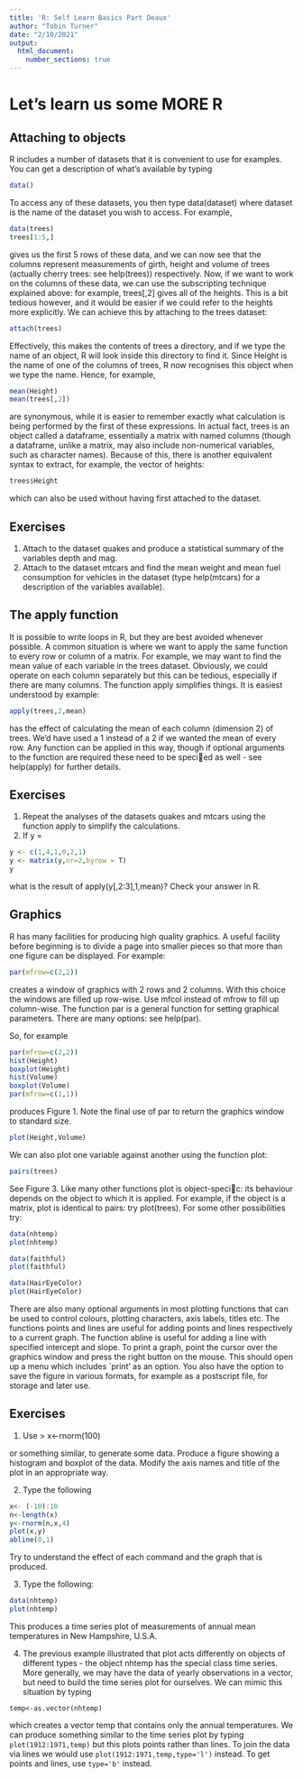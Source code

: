 ```yaml
---
title: 'R: Self Learn Basics Part Deaux'
author: "Tobin Turner"
date: "2/10/2021"
output: 
  html_document:
    number_sections: true
---
```

# Let's learn us some MORE R

## Attaching to objects
R includes a number of datasets that it is convenient to use for examples. You can get a description
of what's available by typing

```r
data()
```

To access any of these datasets, you then type data(dataset) where dataset is the name of the
dataset you wish to access. For example,

```r
data(trees)
trees[1:5,]
```



gives us the first 5 rows of these data, and we can now see that the columns represent measurements
of girth, height and volume of trees (actually cherry trees: see help(trees)) respectively. Now, if we want to work on the columns of these data, we can use the subscripting technique
explained above: for example, trees[,2] gives all of the heights. This is a bit tedious however, and
it would be easier if we could refer to the heights more explicitly. We can achieve this by attaching
to the trees dataset:

```r
attach(trees)
```


Effectively, this makes the contents of trees a directory, and if we type the name of an object, R
will look inside this directory to find it. Since Height is the name of one of the columns of trees, R now recognises this object when we type the name. Hence, for example,

```r
mean(Height)
mean(trees[,2])
```


are synonymous, while it is easier to remember exactly what calculation is being performed by
the first of these expressions. In actual fact, trees is an object called a dataframe, essentially a
matrix with named columns (though a dataframe, unlike a matrix, may also include non-numerical
variables, such as character names). Because of this, there is another equivalent syntax to extract,
for example, the vector of heights:

```r
trees$Height
```


which can also be used without having first attached to the dataset.

## Exercises

1. Attach to the dataset quakes and produce a statistical summary of the variables depth and
mag.
2. Attach to the dataset mtcars and find the mean weight and mean fuel consumption for
vehicles in the dataset (type help(mtcars) for a description of the variables available).

## The apply function

It is possible to write loops in R, but they are best avoided whenever possible. A common situation
is where we want to apply the same function to every row or column of a matrix. For example,
we may want to find the mean value of each variable in the trees dataset. Obviously, we could
operate on each column separately but this can be tedious, especially if there are many columns.
The function apply simplifies things. It is easiest understood by example:

```r
apply(trees,2,mean)
```

has the effect of calculating the mean of each column (dimension 2) of trees. We'd have used a 1
instead of a 2 if we wanted the mean of every row.
Any function can be applied in this way, though if optional arguments to the function are
required these need to be specied as well - see help(apply) for further details.

## Exercises

1. Repeat the analyses of the datasets quakes and mtcars using the function apply to simplify
the calculations.
2. If
y =

```r
y <- c(1,4,1,0,2,1)
y <- matrix(y,nr=2,byrow = T)
y
```

what is the result of apply(y[,2:3],1,mean)? Check your answer in R.

## Graphics
R has many facilities for producing high quality graphics. A useful facility before beginning is to
divide a page into smaller pieces so that more than one figure can be displayed. For example:

```r
par(mfrow=c(2,2))
```

creates a window of graphics with 2 rows and 2 columns. With this choice the windows are filled
up row-wise. Use mfcol instead of mfrow to fill up column-wise. The function par is a general
function for setting graphical parameters. There are many options: see help(par).

So, for example

```r
par(mfrow=c(2,2))
hist(Height)
boxplot(Height)
hist(Volume)
boxplot(Volume)
par(mfrow=c(1,1))
```

produces Figure 1. Note the final use of par to return the graphics window to standard size.
```r
plot(Height,Volume)
```

We can also plot one variable against another using the function plot:

```r
pairs(trees)
```


See Figure 3. Like many other functions plot is object-specic: its behaviour depends on the
object to which it is applied. For example, if the object is a matrix, plot is identical to pairs: try
plot(trees). For some other possibilities try:

```r
data(nhtemp)
plot(nhtemp)

data(faithful)
plot(faithful)

data(HairEyeColor)
plot(HairEyeColor)
```


There are also many optional arguments in most plotting functions that can be used to control
colours, plotting characters, axis labels, titles etc. The functions points and lines are useful for
adding points and lines respectively to a current graph. The function abline is useful for adding
a line with specified intercept and slope.
To print a graph, point the cursor over the graphics window and press the right button on the
mouse. This should open up a menu which includes `print' as an option. You also have the option
to save the figure in various formats, for example as a postscript file, for storage and later use.


## Exercises

1. Use
> x<-rnorm(100)

or something similar, to generate some data. Produce a figure showing a histogram and
boxplot of the data. Modify the axis names and title of the plot in an appropriate way.

2. Type the following
```r
x<- (-10):10
n<-length(x)
y<-rnorm(n,x,4)
plot(x,y)
abline(0,1)
```



Try to understand the effect of each command and the graph that is produced.

3. Type the following:

```r
data(nhtemp)
plot(nhtemp)
```

This produces a time series plot of measurements of annual mean temperatures in New Hampshire, U.S.A.

4. The previous example illustrated that plot acts differently on objects of different types - the
object nhtemp has the special class time series. More generally, we may have the data of
yearly observations in a vector, but need to build the time series plot for ourselves. We can
mimic this situation by typing

`temp<-as.vector(nhtemp)`

which creates a vector temp that contains only the annual temperatures. We can produce
something similar to the time series plot by typing
`plot(1912:1971,temp)`
but this plots points rather than lines. To join the data via lines we would use
`plot(1912:1971,temp,type='l')`
instead. To get points and lines, use `type='b'` instead.
